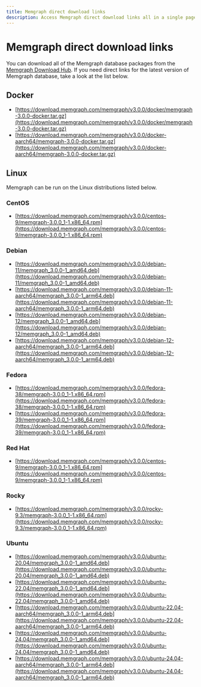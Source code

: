 ```yaml
---
title: Memgraph direct download links
description: Access Memgraph direct download links all in a single page. Our documentation is committed to ensuring a smooth developer experience. 
---
```



# Memgraph direct download links

You can download all of the Memgraph database packages from the [Memgraph
Download Hub](https://memgraph.com/download/). If you need direct links for the
latest version of Memgraph database, take a look at the list below.

## Docker
- [https://download.memgraph.com/memgraph/v3.0.0/docker/memgraph-3.0.0-docker.tar.gz](https://download.memgraph.com/memgraph/v3.0.0/docker/memgraph-3.0.0-docker.tar.gz)
- [https://download.memgraph.com/memgraph/v3.0.0/docker-aarch64/memgraph-3.0.0-docker.tar.gz](https://download.memgraph.com/memgraph/v3.0.0/docker-aarch64/memgraph-3.0.0-docker.tar.gz)

## Linux

Memgraph can be run on the Linux distributions listed below.

### CentOS
- [https://download.memgraph.com/memgraph/v3.0.0/centos-9/memgraph-3.0.0_1-1.x86_64.rpm](https://download.memgraph.com/memgraph/v3.0.0/centos-9/memgraph-3.0.0_1-1.x86_64.rpm)

### Debian
- [https://download.memgraph.com/memgraph/v3.0.0/debian-11/memgraph_3.0.0-1_amd64.deb](https://download.memgraph.com/memgraph/v3.0.0/debian-11/memgraph_3.0.0-1_amd64.deb)
- [https://download.memgraph.com/memgraph/v3.0.0/debian-11-aarch64/memgraph_3.0.0-1_arm64.deb](https://download.memgraph.com/memgraph/v3.0.0/debian-11-aarch64/memgraph_3.0.0-1_arm64.deb)
- [https://download.memgraph.com/memgraph/v3.0.0/debian-12/memgraph_3.0.0-1_amd64.deb](https://download.memgraph.com/memgraph/v3.0.0/debian-12/memgraph_3.0.0-1_amd64.deb)
- [https://download.memgraph.com/memgraph/v3.0.0/debian-12-aarch64/memgraph_3.0.0-1_arm64.deb](https://download.memgraph.com/memgraph/v3.0.0/debian-12-aarch64/memgraph_3.0.0-1_arm64.deb)

### Fedora
- [https://download.memgraph.com/memgraph/v3.0.0/fedora-38/memgraph-3.0.0_1-1.x86_64.rpm](https://download.memgraph.com/memgraph/v3.0.0/fedora-38/memgraph-3.0.0_1-1.x86_64.rpm)
- [https://download.memgraph.com/memgraph/v3.0.0/fedora-39/memgraph-3.0.0_1-1.x86_64.rpm](https://download.memgraph.com/memgraph/v3.0.0/fedora-39/memgraph-3.0.0_1-1.x86_64.rpm)

### Red Hat
- [https://download.memgraph.com/memgraph/v3.0.0/centos-9/memgraph-3.0.0_1-1.x86_64.rpm](https://download.memgraph.com/memgraph/v3.0.0/centos-9/memgraph-3.0.0_1-1.x86_64.rpm)

### Rocky
- [https://download.memgraph.com/memgraph/v3.0.0/rocky-9.3/memgraph-3.0.0_1-1.x86_64.rpm](https://download.memgraph.com/memgraph/v3.0.0/rocky-9.3/memgraph-3.0.0_1-1.x86_64.rpm)

### Ubuntu
- [https://download.memgraph.com/memgraph/v3.0.0/ubuntu-20.04/memgraph_3.0.0-1_amd64.deb](https://download.memgraph.com/memgraph/v3.0.0/ubuntu-20.04/memgraph_3.0.0-1_amd64.deb)
- [https://download.memgraph.com/memgraph/v3.0.0/ubuntu-22.04/memgraph_3.0.0-1_amd64.deb](https://download.memgraph.com/memgraph/v3.0.0/ubuntu-22.04/memgraph_3.0.0-1_amd64.deb)
- [https://download.memgraph.com/memgraph/v3.0.0/ubuntu-22.04-aarch64/memgraph_3.0.0-1_arm64.deb](https://download.memgraph.com/memgraph/v3.0.0/ubuntu-22.04-aarch64/memgraph_3.0.0-1_arm64.deb)
- [https://download.memgraph.com/memgraph/v3.0.0/ubuntu-24.04/memgraph_3.0.0-1_amd64.deb](https://download.memgraph.com/memgraph/v3.0.0/ubuntu-24.04/memgraph_3.0.0-1_amd64.deb)
- [https://download.memgraph.com/memgraph/v3.0.0/ubuntu-24.04-aarch64/memgraph_3.0.0-1_arm64.deb](https://download.memgraph.com/memgraph/v3.0.0/ubuntu-24.04-aarch64/memgraph_3.0.0-1_arm64.deb)
